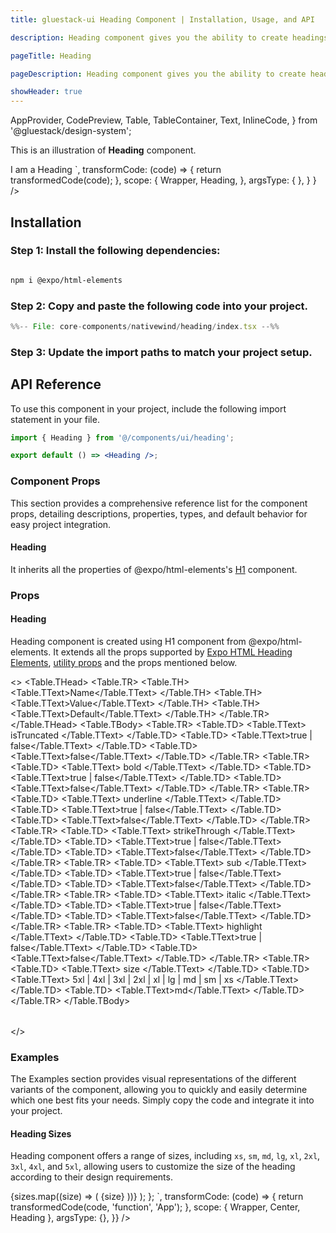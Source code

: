 ```yaml
---
title: gluestack-ui Heading Component | Installation, Usage, and API

description: Heading component gives you the ability to create headings for your page with different sizes and semantics from h1 to h6.

pageTitle: Heading

pageDescription: Heading component gives you the ability to create headings for your page with different sizes and semantics from h1 to h6.

showHeader: true
---
```



<Meta title="with-nativewind/components/Typography/Heading" />

  AppProvider,
  CodePreview,
  Table,
  TableContainer,
  Text,
  InlineCode,
} from '@gluestack/design-system';


This is an illustration of **Heading** component.

<Wrapper>
  <CodePreview
    showComponentRenderer={ true }
  showArgsController = { false}
  metaData = {{
    code: `
        <Heading>I am a Heading</Heading>
      `,
      transformCode: (code) => {
        return transformedCode(code);
      },
        scope: {
      Wrapper,
        Heading,
      },
    argsType: { },
  }
}
/>
</Wrapper>

<br/>

## Installation

### Step 1: Install the following dependencies:

```bash

npm i @expo/html-elements

```

### Step 2: Copy and paste the following code into your project.

<CollapsibleCode>

```jsx 
%%-- File: core-components/nativewind/heading/index.tsx --%% 
```

</CollapsibleCode>

### Step 3: Update the import paths to match your project setup.

## API Reference

To use this component in your project, include the following import statement in your file.

```jsx
import { Heading } from '@/components/ui/heading';
```

```jsx
export default () => <Heading />;
```

### Component Props

This section provides a comprehensive reference list for the component props, detailing descriptions, properties, types, and default behavior for easy project integration.

#### Heading

It inherits all the properties of @expo/html-elements's [H1](https://github.com/expo/expo/tree/main/packages/html-elements) component.

### Props

#### Heading

Heading component is created using H1 component from @expo/html-elements. It extends all the props supported by [Expo HTML Heading Elements](https://www.npmjs.com/package/@expo/html-elements/v/0.0.5), [utility props](/ui/docs/styling/utility-and-sx-props) and the props mentioned below.

<>
  <TableContainer>
    <Table>
      <Table.THead>
        <Table.TR>
          <Table.TH>
            <Table.TText>Name</Table.TText>
          </Table.TH>
          <Table.TH>
            <Table.TText>Value</Table.TText>
          </Table.TH>
          <Table.TH>
            <Table.TText>Default</Table.TText>
          </Table.TH>
        </Table.TR>
      </Table.THead>
      <Table.TBody>
        <Table.TR>
          <Table.TD>
            <Table.TText>
              <InlineCode>isTruncated</InlineCode>
            </Table.TText>
          </Table.TD>
          <Table.TD>
            <Table.TText>true | false</Table.TText>
          </Table.TD>
          <Table.TD>
            <Table.TText>false</Table.TText>
          </Table.TD>
        </Table.TR>
        <Table.TR>
          <Table.TD>
            <Table.TText>
              <InlineCode>bold</InlineCode>
            </Table.TText>
          </Table.TD>
          <Table.TD>
            <Table.TText>true | false</Table.TText>
          </Table.TD>
          <Table.TD>
            <Table.TText>false</Table.TText>
          </Table.TD>
        </Table.TR>
        <Table.TR>
          <Table.TD>
            <Table.TText>
              <InlineCode>underline</InlineCode>
            </Table.TText>
          </Table.TD>
          <Table.TD>
            <Table.TText>true | false</Table.TText>
          </Table.TD>
          <Table.TD>
            <Table.TText>false</Table.TText>
          </Table.TD>
        </Table.TR>
        <Table.TR>
          <Table.TD>
            <Table.TText>
              <InlineCode>strikeThrough</InlineCode>
            </Table.TText>
          </Table.TD>
          <Table.TD>
            <Table.TText>true | false</Table.TText>
          </Table.TD>
          <Table.TD>
            <Table.TText>false</Table.TText>
          </Table.TD>
        </Table.TR>
        <Table.TR>
          <Table.TD>
            <Table.TText>
              <InlineCode>sub</InlineCode>
            </Table.TText>
          </Table.TD>
          <Table.TD>
            <Table.TText>true | false</Table.TText>
          </Table.TD>
          <Table.TD>
            <Table.TText>false</Table.TText>
          </Table.TD>
        </Table.TR>
        <Table.TR>
          <Table.TD>
            <Table.TText>
              <InlineCode>italic</InlineCode>
            </Table.TText>
          </Table.TD>
          <Table.TD>
            <Table.TText>true | false</Table.TText>
          </Table.TD>
          <Table.TD>
            <Table.TText>false</Table.TText>
          </Table.TD>
        </Table.TR>
        <Table.TR>
          <Table.TD>
            <Table.TText>
              <InlineCode>highlight</InlineCode>
            </Table.TText>
          </Table.TD>
          <Table.TD>
            <Table.TText>true | false</Table.TText>
          </Table.TD>
          <Table.TD>
            <Table.TText>false</Table.TText>
          </Table.TD>
        </Table.TR>
        <Table.TR>
          <Table.TD>
            <Table.TText>
              <InlineCode>size</InlineCode>
            </Table.TText>
          </Table.TD>
          <Table.TD>
            <Table.TText>
              5xl | 4xl | 3xl | 2xl | xl | lg | md | sm | xs
            </Table.TText>
          </Table.TD>
          <Table.TD>
            <Table.TText>md</Table.TText>
          </Table.TD>
        </Table.TR>
      </Table.TBody>
    </Table>
  </TableContainer>
</>

### Examples

The Examples section provides visual representations of the different variants of the component, allowing you to quickly and easily determine which one best fits your needs. Simply copy the code and integrate it into your project.

#### Heading Sizes

Heading component offers a range of sizes, including `xs`, `sm`, `md`, `lg`, `xl`, `2xl`, `3xl`, `4xl`, and `5xl`, allowing users to customize the size of the heading according to their design requirements.

<Wrapper>
  <CodePreview
    _rendererWrapper={{ py: '$2.5' }}
    showComponentRenderer={true}
    showArgsController={false}
    metaData={{
      code: `
        function App() {
          const sizes = [
            'xs',
            'sm',
            'md',
            'lg',
            'xl',
            '2xl',
            '3xl',
            '4xl',
            '5xl',
          ];
          return (
              <Center>
                {sizes.map((size) => (
                  <Heading size={size}>{size}</Heading>
                ))}
              </Center>
          );
        };
      `,
      transformCode: (code) => {
        return transformedCode(code, 'function', 'App');
      },
      scope: { Wrapper, Center, Heading },
      argsType: {},
    }}
  />
</Wrapper>